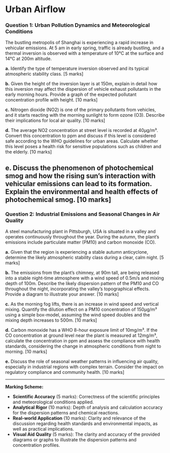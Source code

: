 # Urban Airflow


### Question 1: Urban Pollution Dynamics and Meteorological Conditions

The bustling metropolis of Shanghai is experiencing a rapid increase in vehicular emissions. At 5 am in early spring, traffic is already bustling, and a thermal inversion is observed with a temperature of 10°C at the surface and 14°C at 200m altitude.

**a.** Identify the type of temperature inversion observed and its typical atmospheric stability class. [5 marks]

**b.** Given the height of the inversion layer is at 150m, explain in detail how this inversion may affect the dispersion of vehicle exhaust pollutants in the early morning hours. Provide a graph of the expected pollutant concentration profile with height. [10 marks]

**c.** Nitrogen dioxide (NO2) is one of the primary pollutants from vehicles, and it starts reacting with the morning sunlight to form ozone (O3). Describe their implications for local air quality. [10 marks]

**d.** The average NO2 concentration at street level is recorded at 40µg/m³. Convert this concentration to ppm and discuss if this level is considered safe according to the WHO guidelines for urban areas. Calculate whether this level poses a health risk for sensitive populations such as children and the elderly. [10 marks]

**e.** Discuss the phenomenon of photochemical smog and how the rising sun's interaction with vehicular emissions can lead to its formation. Explain the environmental and health effects of photochemical smog. [10 marks]
---

### Question 2: Industrial Emissions and Seasonal Changes in Air Quality

A steel manufacturing plant in Pittsburgh, USA is situated in a valley and operates continuously throughout the year. During the autumn, the plant's emissions include particulate matter (PM10) and carbon monoxide (CO).

**a.** Given that the region is experiencing a stable autumn anticyclone, determine the likely atmospheric stability class during a clear, calm night. [5 marks]

**b.** The emissions from the plant's chimney, at 90m tall, are being released into a stable night-time atmosphere with a wind speed of 0.5m/s and mixing depth of 100m. Describe the likely dispersion pattern of the PM10 and CO throughout the night, incorporating the valley's topographical effects. Provide a diagram to illustrate your answer. [10 marks]

**c.** As the morning fog lifts, there is an increase in wind speed and vertical mixing. Quantify the dilution effect on a PM10 concentration of 150µg/m³ using a simple box-model, assuming the wind speed doubles and the mixing depth increases to 500m. [10 marks]

**d.** Carbon monoxide has a WHO 8-hour exposure limit of 10mg/m³. If the CO concentration at ground level near the plant is measured at 12mg/m³, calculate the concentration in ppm and assess the compliance with health standards, considering the change in atmospheric conditions from night to morning. [10 marks]

**e.** Discuss the role of seasonal weather patterns in influencing air quality, especially in industrial regions with complex terrain. Consider the impact on regulatory compliance and community health. [10 marks]

---

**Marking Scheme:**

- **Scientific Accuracy** (5 marks): Correctness of the scientific principles and meteorological conditions applied.
- **Analytical Rigor** (10 marks): Depth of analysis and calculation accuracy for the dispersion patterns and chemical reactions.
- **Real-world Application** (10 marks): Clarity and relevance of the discussion regarding health standards and environmental impacts, as well as practical implications.
- **Visual Aid Quality** (5 marks): The clarity and accuracy of the provided diagrams or graphs to illustrate the dispersion patterns and concentration profiles.
